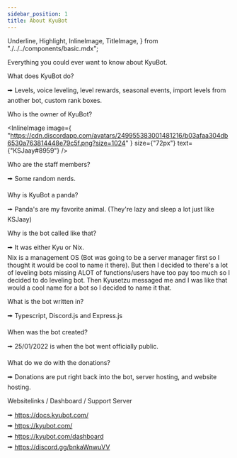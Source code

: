 ```yaml
---
sidebar_position: 1
title: About KyuBot
---
```

  Underline,
  Highlight,
  InlineImage,
  TitleImage,
} from "./../../components/basic.mdx";

Everything you could ever want to know about KyuBot.

<Underline />

<Highlight color="#9bf8b9">What does KyuBot do?</Highlight><br />

🠚 Levels, voice leveling, level rewards, seasonal events, import levels from another bot, custom rank boxes.
<br />

<Highlight color="#34ca68">Who is the owner of KyuBot?</Highlight><br />

<InlineImage
  image={
    "https://cdn.discordapp.com/avatars/249955383001481216/b03afaa304db6530a763814448e79c5f.png?size=1024"
  }
  size={"72px"}
  text={"KSJaay#8959"}
/>
<br />

<Highlight>Who are the staff members?</Highlight><br />

🠚 Some random nerds.
<br />

<Highlight color="#9bf8b9">Why is KyuBot a panda?</Highlight><br />

🠚 Panda's are my favorite animal. (They're lazy and sleep a lot just like KSJaay)
<br />

<Highlight color="#34ca68">Why is the bot called like that?</Highlight><br />

🠚 It was either Kyu or Nix.<br />
 Nix is a management OS (Bot was going to be a server manager first so I thought it would be cool to name it there).
 But then I decided to there's a lot of leveling bots missing ALOT of functions/users have too pay too much so I decided to do leveling bot.
 Then Kyusetzu messaged me and I was like that would a cool name for a bot so I decided to name it that.
<br />

<Highlight>What is the bot written in?</Highlight><br />

🠚 Typescript, Discord.js and Express.js
<br />

<Highlight color="#9bf8b9">When was the bot created?</Highlight><br />

🠚 25/01/2022 is when the bot went officially public.
<br />

<Highlight color="#34ca68">What do we do with the donations?</Highlight><br />

🠚 Donations are put right back into the bot, server hosting, and website hosting.
<br />

<Highlight>Websitelinks / Dashboard / Support Server</Highlight><br />

🠚 https://docs.kyubot.com/<br />
🠚 https://kyubot.com/<br />
🠚 https://kyubot.com/dashboard<br />
🠚 https://discord.gg/bnkaWnwuVV<br />